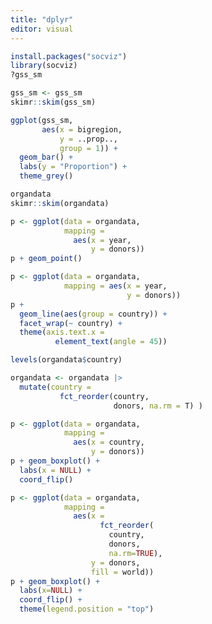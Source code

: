 ```yaml
---
title: "dplyr"
editor: visual
---
```


```r
install.packages("socviz")
library(socviz)
?gss_sm

gss_sm <- gss_sm
skimr::skim(gss_sm)

```

```r
ggplot(gss_sm,
       aes(x = bigregion,
           y = ..prop..,
           group = 1)) +
  geom_bar() +
  labs(y = "Proportion") +
  theme_grey()
```

```r
organdata
skimr::skim(organdata)
```
```r
p <- ggplot(data = organdata,
            mapping = 
              aes(x = year, 
                  y = donors))
p + geom_point()
```

```r
p <- ggplot(data = organdata,
            mapping = aes(x = year, 
                          y = donors))
p + 
  geom_line(aes(group = country)) + 
  facet_wrap(~ country) +
  theme(axis.text.x = 
          element_text(angle = 45))
```
```r
levels(organdata$country)
```

```r
organdata <- organdata |>
  mutate(country = 
           fct_reorder(country, 
                       donors, na.rm = T) ) 
```

```r
p <- ggplot(data = organdata,
            mapping = 
              aes(x = country, 
                  y = donors))
p + geom_boxplot() + 
  labs(x = NULL) + 
  coord_flip()
```
```r
p <- ggplot(data = organdata,
            mapping = 
              aes(x = 
                    fct_reorder(
                      country, 
                      donors, 
                      na.rm=TRUE),
                  y = donors, 
                  fill = world))
p + geom_boxplot() + 
  labs(x=NULL) +
  coord_flip() + 
  theme(legend.position = "top")
```

